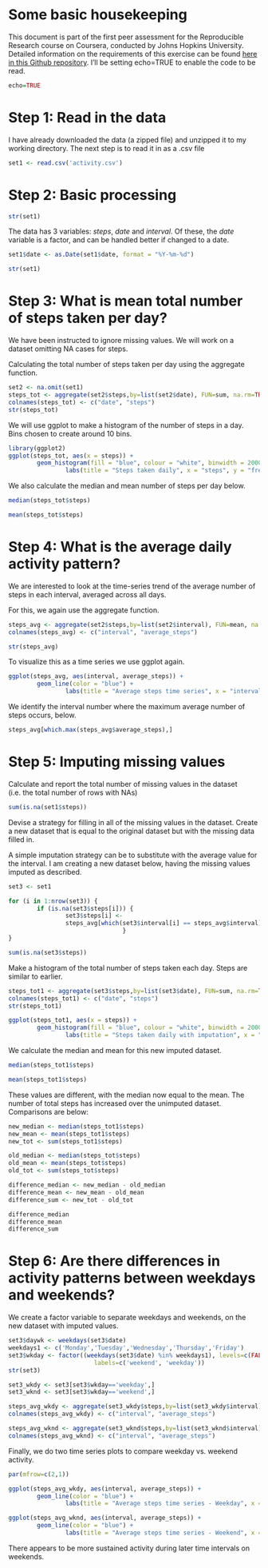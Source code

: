 Some basic housekeeping
=======================

This document is part of the first peer assessment for the Reproducible Research course on Coursera, conducted by Johns Hopkins University. Detailed information on the requirements of this exercise can be found [here in this Github repository](https://github.com/rdpeng/RepData_PeerAssessment1). I'll be setting echo=TRUE to enable the code to be read.

```r
echo=TRUE
```

Step 1: Read in the data
========================

I have already downloaded the data (a zipped file) and unzipped it to my working directory. The next step is to read it in as a .csv file

```r
set1 <- read.csv('activity.csv')
```

Step 2: Basic processing
========================

```r
str(set1)
```

The data has 3 variables: *steps*, *date* and *interval*. Of these, the *date* variable is a factor, and can be handled better if changed to a date. 

```r
set1$date <- as.Date(set1$date, format = "%Y-%m-%d")

str(set1)
```

Step 3: What is mean total number of steps taken per day?
=========================================================

We have been instructed to ignore missing values. We will work on a dataset omitting NA cases for steps.

Calculating the total number of steps taken per day using the aggregate function.

```r
set2 <- na.omit(set1)
steps_tot <- aggregate(set2$steps,by=list(set2$date), FUN=sum, na.rm=TRUE)
colnames(steps_tot) <- c("date", "steps")
str(steps_tot)
```

We will use ggplot to make a histogram of the number of steps in a day. Bins chosen to create around 10 bins.

```r
library(ggplot2)
ggplot(steps_tot, aes(x = steps)) + 
        geom_histogram(fill = "blue", colour = "white", binwidth = 2000) + 
                labs(title = "Steps taken daily", x = "steps", y = "frequency") 
```

We also calculate the median and mean number of steps per day below.

```r
median(steps_tot$steps)

mean(steps_tot$steps)
```

Step 4: What is the average daily activity pattern?
===================================================

We are interested to look at the time-series trend of the average number of steps in each interval, averaged across all days.

For this, we again use the aggregate function. 

```r
steps_avg <- aggregate(set2$steps,by=list(set2$interval), FUN=mean, na.rm=TRUE)
colnames(steps_avg) <- c("interval", "average_steps")

str(steps_avg)
```

To visualize this as a time series we use ggplot again.

```r
ggplot(steps_avg, aes(interval, average_steps)) + 
        geom_line(color = "blue") + 
                labs(title = "Average steps time series", x = "interval", y = "steps")
```

We identify the interval number where the maximum average number of steps occurs, below.

```r
steps_avg[which.max(steps_avg$average_steps),]
```

Step 5: Imputing missing values
===============================

Calculate and report the total number of missing values in the dataset (i.e. the total number of rows with NAs)

```r
sum(is.na(set1$steps))
```

Devise a strategy for filling in all of the missing values in the dataset. Create a new dataset that is equal to the original dataset but with the missing data filled in.

A simple imputation strategy can be to substitute with the average value for the interval. I am creating a new dataset below, having the missing values imputed as described.

```r
set3 <- set1

for (i in 1:nrow(set3)) {
        if (is.na(set3$steps[i])) {
                set3$steps[i] <- 
                steps_avg[which(set3$interval[i] == steps_avg$interval), ]$average_steps
                                }
}

sum(is.na(set3$steps))
```

Make a histogram of the total number of steps taken each day. Steps are similar to earlier.

```r
steps_tot1 <- aggregate(set3$steps,by=list(set3$date), FUN=sum, na.rm=TRUE)
colnames(steps_tot1) <- c("date", "steps")
str(steps_tot1)

ggplot(steps_tot1, aes(x = steps)) + 
        geom_histogram(fill = "blue", colour = "white", binwidth = 2000) + 
                labs(title = "Steps taken daily with imputation", x = "steps", y = "frequency") 
```

We calculate the median and mean for this new imputed dataset.

```r
median(steps_tot1$steps)

mean(steps_tot1$steps)
```

These values are different, with the median now equal to the mean. The number of total steps has increased over the unimputed dataset. Comparisons are below:

```r
new_median <- median(steps_tot1$steps)
new_mean <- mean(steps_tot1$steps)
new_tot <- sum(steps_tot1$steps)

old_median <- median(steps_tot$steps)
old_mean <- mean(steps_tot$steps)
old_tot <- sum(steps_tot$steps)

difference_median <- new_median - old_median
difference_mean <- new_mean - old_mean
difference_sum <- new_tot - old_tot

difference_median
difference_mean
difference_sum
```

Step 6: Are there differences in activity patterns between weekdays and weekends?
=================================================================================

We create a factor variable to separate weekdays and weekends, on the new dataset with imputed values.

```r
set3$daywk <- weekdays(set3$date)
weekdays1 <- c('Monday','Tuesday','Wednesday','Thursday','Friday')
set3$wkday <- factor((weekdays(set3$date) %in% weekdays1), levels=c(FALSE,TRUE), 
                        labels=c('weekend', 'weekday'))
str(set3)

set3_wkdy <- set3[set3$wkday=='weekday',]
set3_wknd <- set3[set3$wkday=='weekend',]

steps_avg_wkdy <- aggregate(set3_wkdy$steps,by=list(set3_wkdy$interval), FUN=mean, na.rm=TRUE)
colnames(steps_avg_wkdy) <- c("interval", "average_steps")

steps_avg_wknd <- aggregate(set3_wknd$steps,by=list(set3_wknd$interval), FUN=mean, na.rm=TRUE)
colnames(steps_avg_wknd) <- c("interval", "average_steps")

```

Finally, we do two time series plots to compare weekday vs. weekend activity.

```r
par(mfrow=c(2,1))

ggplot(steps_avg_wkdy, aes(interval, average_steps)) + 
        geom_line(color = "blue") + 
                labs(title = "Average steps time series - Weekday", x = "interval", y = "steps")

ggplot(steps_avg_wknd, aes(interval, average_steps)) + 
        geom_line(color = "blue") + 
                labs(title = "Average steps time series - Weekend", x = "interval", y = "steps")
```

There appears to be more sustained activity during later time intervals on weekends.